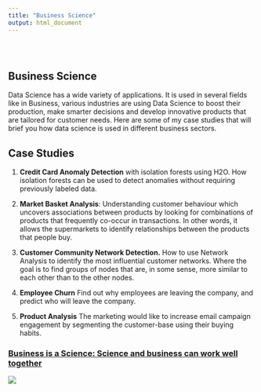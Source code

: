 ```yaml
---
title: "Business Science"
output: html_document
---
```


<style type="text/css">
.title {
  display: none;
}

#getting-started img {
  margin-right: 10px;
}

</style>

<div class="row" style="padding-top: 30px;">
<div class="col-sm-6">

# **Business Science**

Data Science has a wide variety of applications. It is used in several fields like in Business, various industries are using Data Science to boost their production, make smarter decisions and develop innovative products that are tailored for customer needs. Here are some of my case studies that will brief you how data science is used in different business sectors.

## Case Studies

1. **Credit Card Anomaly Detection** with isolation forests using H2O. How isolation forests can be used to detect anomalies without requiring previously labeled data. 

2. **Market Basket Analysis**: Understanding customer behaviour which uncovers associations between products by 
looking for combinations of products that frequently co-occur in transactions. In other words, it allows the supermarkets to identify relationships between the products that people buy.

3. **Customer Community Network Detection.** How to use Network Analysis to identify the most influential customer networks. Where the goal is to find groups of nodes that are, in some sense, more similar to each other than to the other nodes.

4. **Employee Churn** Find out why employees are leaving the company, and predict who will leave the company.

5. **Product Analysis** The marketing would like to increase email campaign engagement by segmenting the customer-base using their buying habits. 



</div>
<div class="col-sm-6">

### [Business is a Science: Science and business can work well together]()

<a href = "">
![](images/ml6.jpg)
</a>
</div>
